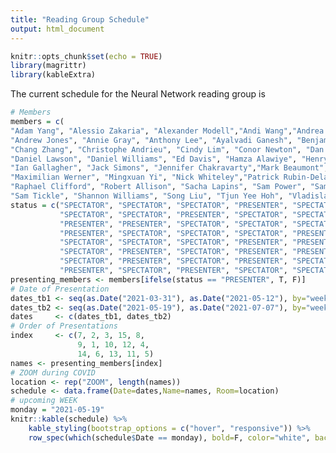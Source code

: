 ```yaml
---
title: "Reading Group Schedule"
output: html_document
---
```


```r
knitr::opts_chunk$set(echo = TRUE)
library(magrittr)
library(kableExtra)
```

The current schedule for the Neural Network reading group is


```r
# Members
members = c(
"Adam Yang", "Alessio Zakaria", "Alexander Modell","Andi Wang","Andrea Becsek",
"Andrew Jones", "Annie Gray", "Anthony Lee", "Ayalvadi Ganesh", "Benjamin Barrett", 
"Chang Zhang", "Christophe Andrieu", "Cindy Lim", "Conor Newton", "Dan Ward",
"Daniel Lawson", "Daniel Williams", "Ed Davis", "Hamza Alawiye", "Henry Reeve", 
"Ian Gallagher", "Jack Simons", "Jennifer Chakravarty","Mark Beaumont","Mauro Camara Escudero", 
"Maximilian Werner", "Mingxuan Yi", "Nick Whiteley","Patrick Rubin-Delanchy", "Pierre-Aurelien Gilliot", 
"Raphael Clifford", "Robert Allison", "Sacha Lapins", "Sam Power", "Sam Stockman", 
"Sam Tickle", "Shannon Williams", "Song Liu", "Tjun Yee Hoh", "Vladislav Tadic")
status = c("SPECTATOR", "SPECTATOR", "SPECTATOR", "PRESENTER", "SPECTATOR", 
           "SPECTATOR", "SPECTATOR", "PRESENTER", "SPECTATOR", "SPECTATOR", 
           "PRESENTER", "PRESENTER", "SPECTATOR", "SPECTATOR", "SPECTATOR",
           "PRESENTER", "SPECTATOR", "SPECTATOR", "SPECTATOR", "PRESENTER", 
           "SPECTATOR", "SPECTATOR", "SPECTATOR", "PRESENTER", "PRESENTER", 
           "SPECTATOR", "PRESENTER", "SPECTATOR", "PRESENTER", "PRESENTER", 
           "SPECTATOR", "PRESENTER", "SPECTATOR", "PRESENTER", "SPECTATOR", 
           "PRESENTER", "SPECTATOR", "PRESENTER", "SPECTATOR", "SPECTATOR")
presenting_members <- members[ifelse(status == "PRESENTER", T, F)]
# Date of Presentation
dates_tb1 <- seq(as.Date("2021-03-31"), as.Date("2021-05-12"), by="weeks")
dates_tb2 <- seq(as.Date("2021-05-19"), as.Date("2021-07-07"), by="weeks")
dates     <- c(dates_tb1, dates_tb2)
# Order of Presentations
index     <- c(7, 2, 3, 15, 8, 
               9, 1, 10, 12, 4, 
               14, 6, 13, 11, 5)
names <- presenting_members[index]
# ZOOM during COVID
location <- rep("ZOOM", length(names))
schedule <- data.frame(Date=dates,Name=names, Room=location)
# upcoming WEEK
monday = "2021-05-19"
knitr::kable(schedule) %>% 
    kable_styling(bootstrap_options = c("hover", "responsive")) %>% 
    row_spec(which(schedule$Date == monday), bold=F, color="white", background="#0066ff")
```



<!-- <style> -->
<!-- table, th, td { -->
<!--   border: 1px solid black; -->
<!--   border-collapse: collapse; -->
<!-- } -->
<!-- th, td { -->
<!--   padding: 15px; -->
<!-- } -->
<!-- </style> -->

<!-- <table> -->
<!--   <tr> -->
<!--     <th>Date</th> -->
<!--     <th>Name</th> -->
<!--   </tr> -->
<!--   <tr> -->
<!--     <td>17th December</td> -->
<!--     <td>Anthony Lee</td> -->
<!--   </tr> -->
<!--   <tr> -->
<!--     <td>14th January</td> -->
<!--     <td>Song Liu</td> -->
<!--   </tr> -->
<!--   <tr> -->
<!--     <td>21st January</td> -->
<!--     <td>Mark Beaumont</td> -->
<!--   </tr> -->
<!--   <tr> -->
<!--     <td>28th January</td> -->
<!--     <td>Mauro Camara Escudero</td> -->
<!--   </tr> -->
<!--   <tr> -->
<!--     <td>4th February</td> -->
<!--     <td>Patrick Rubin-Delanchy</td> -->
<!--   </tr> -->
<!--   <tr> -->
<!--     <td>11th February</td> -->
<!--     <td>Andi Wang</td> -->
<!--   </tr> -->
<!--   <tr> -->
<!--     <td>18th February</td> -->
<!--     <td>Mathieu Gerber</td> -->
<!--   </tr> -->
<!--   <tr> -->
<!--     <td>25th February</td> -->
<!--     <td>Nick Whiteley</td> -->
<!--   </tr> -->
<!-- </table> -->


